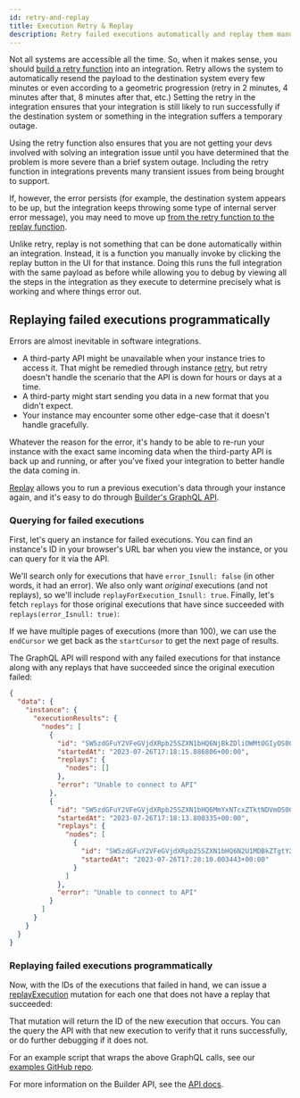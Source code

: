 ```yaml
---
id: retry-and-replay
title: Execution Retry & Replay
description: Retry failed executions automatically and replay them manually
---
```



Not all systems are accessible all the time. So, when it makes sense, you should [build a retry function](/composer/builder/building-integrations.mdx#integration-retry-configuration) into an integration. Retry allows the system to automatically resend the payload to the destination system every few minutes or even according to a geometric progression (retry in 2 minutes, 4 minutes after that, 8 minutes after that, etc.) Setting the retry in the integration ensures that your integration is still likely to run successfully if the destination system or something in the integration suffers a temporary outage.

Using the retry function also ensures that you are not getting your devs involved with solving an integration issue until you have determined that the problem is more severe than a brief system outage. Including the retry function in integrations prevents many transient issues from being brought to support.

If, however, the error persists (for example, the destination system appears to be up, but the integration keeps throwing some type of internal server error message), you may need to move up [from the retry function to the replay function](/composer/builder/managing-instances.mdx#instance-execution-retry-and-replay).

Unlike retry, replay is not something that can be done automatically within an integration. Instead, it is a function you manually invoke by clicking the replay button in the UI for that instance. Doing this runs the full integration with the same payload as before while allowing you to debug by viewing all the steps in the integration as they execute to determine precisely what is working and where things error out.

## Replaying failed executions programmatically

Errors are almost inevitable in software integrations.

- A third-party API might be unavailable when your instance tries to access it.
  That might be remedied through instance [retry](/composer/builder/managing-instances.mdx#instance-execution-retry-and-replay), but retry doesn't handle the scenario that the API is down for hours or days at a time.
- A third-party might start sending you data in a new format that you didn't expect.
- Your instance may encounter some other edge-case that it doesn't handle gracefully.

Whatever the reason for the error, it's handy to be able to re-run your instance with the exact same incoming data when the third-party API is back up and running, or after you've fixed your integration to better handle the data coming in.

[Replay](/composer/builder/managing-instances.mdx#instance-execution-retry-and-replay) allows you to run a previous execution's data through your instance again, and it's easy to do through [Builder's GraphQL API](/composer/builder/api/api-overview.mdx).

### Querying for failed executions

First, let's query an instance for failed executions.
You can find an instance's ID in your browser's URL bar when you view the instance, or you can query for it via the API.

We'll search only for executions that have `error_Isnull: false` (in other words, it had an error).
We also only want _original_ executions (and not replays), so we'll include `replayForExecution_Isnull: true`.
Finally, let's fetch `replays` for those original executions that have since succeeded with `replays(error_Isnull: true)`:

<GraphqlExample example="findFailedExecutions" />

If we have multiple pages of executions (more than 100), we can use the `endCursor` we get back as the `startCursor` to get the next page of results.

The GraphQL API will respond with any failed executions for that instance along with any replays that have succeeded since the original execution failed:

```json
{
  "data": {
    "instance": {
      "executionResults": {
        "nodes": [
          {
            "id": "SW5zdGFuY2VFeGVjdXRpb25SZXN1bHQ6NjBkZDliOWMtOGIyOS00NDQyLWFkNDctMjZkZTg5Y2NlNWM5",
            "startedAt": "2023-07-26T17:18:15.886806+00:00",
            "replays": {
              "nodes": []
            },
            "error": "Unable to connect to API"
          },
          {
            "id": "SW5zdGFuY2VFeGVjdXRpb25SZXN1bHQ6MmYxNTcxZTktNDVmOS00Mzc2LTg2OGUtMTJkNjZkNDhiNzRl",
            "startedAt": "2023-07-26T17:18:13.800335+00:00",
            "replays": {
              "nodes": [
                {
                  "id": "SW5zdGFuY2VFeGVjdXRpb25SZXN1bHQ6N2U1MDBkZTgtY2ZmYS00NWY5LWI0OGYtNGU1YjU2YWMzMzFh",
                  "startedAt": "2023-07-26T17:28:10.003443+00:00"
                }
              ]
            },
            "error": "Unable to connect to API"
          }
        ]
      }
    }
  }
}
```

### Replaying failed executions programmatically

Now, with the IDs of the executions that failed in hand, we can issue a [replayExecution](/composer/builder/api/schema/mutation/replayExecution.mdx) mutation for each one that does not have a replay that succeeded:

<GraphqlExample example="replayFailedExecution" />

That mutation will return the ID of the new execution that occurs.
You can the query the API with that new execution to verify that it runs successfully, or do further debugging if it does not.

For an example script that wraps the above GraphQL calls, see our [examples GitHub repo](https://github.com/prismatic-io/examples/blob/main/api/replay-failed-executions/queries.ts).

For more information on the Builder API, see the [API docs](/composer/builder/api/api-overview.mdx).
